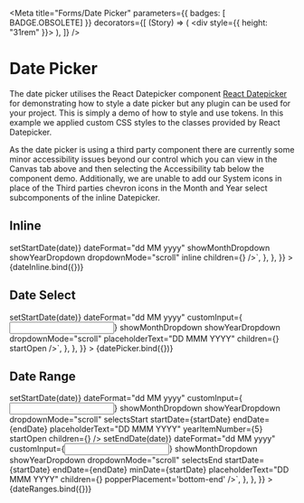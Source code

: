
<Meta
	title="Forms/Date Picker"
	parameters={{
		badges: [ BADGE.OBSOLETE]
	}}
	decorators={[
		(Story) => (
			<div style={{ height: "31rem" }}>
				<Story />
			</div>
		),
	]}
/>


# Date Picker

The date picker utilises the React Datepicker component [React Datepicker](https://reactdatepicker.com) for demonstrating how to style a date picker but any plugin can be used for your project. This is simply a demo of how to style and use tokens. In this example we applied custom CSS styles to the classes provided by React Datepicker.

As the date picker is using a third party component there are currently some minor accessibility issues beyond our control which you can view in the Canvas tab above and then selecting the Accessibility tab below the component demo. Additionally, we are unable to add our System icons in place of the Third parties chevron icons in the Month and Year select subcomponents of the inline Datepicker.

## Inline

<Canvas>
	<Story
		name="Inline"
		argTypes={{
			showHint: {
				name: "Show Hint",
			},
			hint: {
				name: "Hint",
			},
		}}
		args={{
			showHint: true,
			hint: "Hint message - single or multi-line.",
		}}
		parameters={{
			docs: {
				source: {
					code: `<ReactDatePicker selected={startDate} onChange={(date) => setStartDate(date)}  dateFormat="dd MM yyyy" showMonthDropdown showYearDropdown dropdownMode="scroll" inline children={<Hint />} />`,
				},
			},
		}}
	>
		{dateInline.bind({})}
	</Story>
</Canvas>

## Date Select

<Canvas>
	<Story
		name="Date Select"
		argTypes={{
			dateFormat: {
				name: "Date Format",
				control: {
					type: "radio",
					options: ["dd mm yyyy", "mm dd yyyy"],
				},
			},
			showHint: {
				name: "Show Hint",
			},
		}}
		args={{
			label: "Date label",
			dateFormat: "dd mm yyyy",
			showHint: true,
			hint: "Hint message - single or multi-line.",
		}}
		parameters={{
			controls: {
				exclude: ["label", "hint"],
			},
			docs: {
				source: {
					code: `<ReactDatePicker selected={startDate} onChange={(date) => setStartDate(date)} dateFormat="dd MM yyyy" customInput={<Input />} showMonthDropdown showYearDropdown dropdownMode="scroll" placeholderText="DD MMM YYYY" children={<Hint />} startOpen />`,
				},
			},
		}}
	>
		{datePicker.bind({})}
	</Story>
</Canvas>

## Date Range

<Canvas>
	<Story
		name="Date Range"
		argTypes={{
			dateFormat: {
				name: "Date Format",
				control: {
					type: "radio",
					options: ["dd mm yyyy", "mm dd yyyy"],
				},
			},
			showHintDateFrom: {
				name: "Show Hint on Date From",
			},
			showHintDateTo: {
				name: "Show Hint on Date To",
			},
		}}
		args={{
			label: "Date label",
			dateFormat: "dd mm yyyy",
			showHintDateFrom: true,
			showHintDateTo: true,
			hint: "Hint message - single or multi-line.",
		}}
		parameters={{
			controls: {
				exclude: ["label", "hint"],
			},
			docs: {
				source: {
					code: `<ReactDatePicker selected={startDate} onChange={(date) => setStartDate(date)} dateFormat="dd MM yyyy" customInput={<Input />} showMonthDropdown showYearDropdown dropdownMode="scroll" selectsStart startDate={startDate} endDate={endDate} placeholderText="DD MMM YYYY" yearItemNumber={5} startOpen children={<Hint />} />
<ReactDatePicker selected={endDate} onChange={(date) => setEndDate(date)} dateFormat="dd MM yyyy" customInput={<Input />} showMonthDropdown showYearDropdown dropdownMode="scroll" selectsEnd startDate={startDate} endDate={endDate} minDate={startDate} placeholderText="DD MMM YYYY" children={<Hint />} popperPlacement='bottom-end' />`,
				},
			},
		}}
	>
		{dateRanges.bind({})}
	</Story>
</Canvas>
